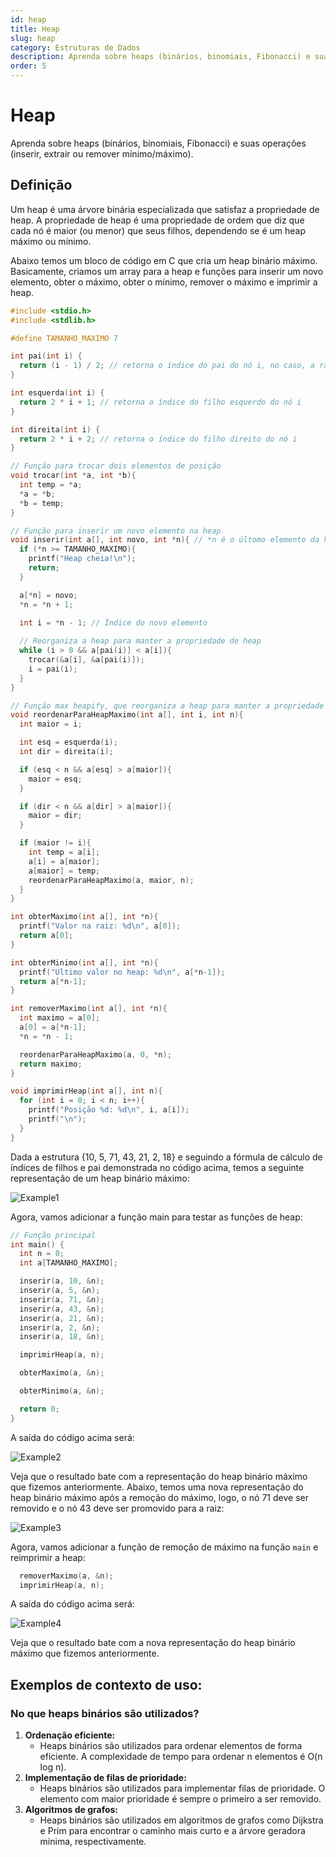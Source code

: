 ```yaml
---
id: heap
title: Heap
slug: heap
category: Estruturas de Dados
description: Aprenda sobre heaps (binários, binomiais, Fibonacci) e suas operações (inserir, extrair ou remover mínimo/máximo).
order: 5
---
```


# Heap

Aprenda sobre heaps (binários, binomiais, Fibonacci) e suas operações (inserir, extrair ou remover mínimo/máximo).

## Definição

Um heap é uma árvore binária especializada que satisfaz a propriedade de heap. A propriedade de heap é uma propriedade de ordem que diz que cada nó é maior (ou menor) que seus filhos, dependendo se é um heap máximo ou mínimo.

Abaixo temos um bloco de código em C que cria um heap binário máximo. Basicamente, criamos um array para a heap e funções para inserir um novo elemento, obter o máximo, obter o mínimo, remover o máximo e imprimir a heap.

```c
#include <stdio.h>
#include <stdlib.h>

#define TAMANHO_MAXIMO 7

int pai(int i) {
  return (i - 1) / 2; // retorna o índice do pai do nó i, no caso, a raiz
}

int esquerda(int i) {
  return 2 * i + 1; // retorna o índice do filho esquerdo do nó i
}

int direita(int i) {
  return 2 * i + 2; // retorna o índice do filho direito do nó i
}

// Função para trocar dois elementos de posição
void trocar(int *a, int *b){
  int temp = *a;
  *a = *b;
  *b = temp;
}

// Função para inserir um novo elemento na heap
void inserir(int a[], int novo, int *n){ // *n é o últomo elemento da heap, logo, é o tail
  if (*n >= TAMANHO_MAXIMO){
    printf("Heap cheia!\n");
    return;
  }

  a[*n] = novo;
  *n = *n + 1;

  int i = *n - 1; // Índice do novo elemento
  
  // Reorganiza a heap para manter a propriedade de heap
  while (i > 0 && a[pai(i)] < a[i]){
    trocar(&a[i], &a[pai(i)]);
    i = pai(i);
  }
}

// Função max heapify, que reorganiza a heap para manter a propriedade de heap
void reordenarParaHeapMaximo(int a[], int i, int n){
  int maior = i;

  int esq = esquerda(i);
  int dir = direita(i);

  if (esq < n && a[esq] > a[maior]){
    maior = esq;
  }

  if (dir < n && a[dir] > a[maior]){
    maior = dir;  
  }

  if (maior != i){
    int temp = a[i];
    a[i] = a[maior];
    a[maior] = temp;
    reordenarParaHeapMaximo(a, maior, n);
  }
}

int obterMaximo(int a[], int *n){
  printf("Valor na raiz: %d\n", a[0]);
  return a[0];
}

int obterMinimo(int a[], int *n){
  printf("Ultimo valor no heap: %d\n", a[*n-1]);
  return a[*n-1];
}

int removerMaximo(int a[], int *n){
  int maximo = a[0];
  a[0] = a[*n-1];
  *n = *n - 1;

  reordenarParaHeapMaximo(a, 0, *n);
  return maximo;
}

void imprimirHeap(int a[], int n){
  for (int i = 0; i < n; i++){
    printf("Posição %d: %d\n", i, a[i]);
    printf("\n");
  }
}
```

Dada a estrutura {10, 5, 71, 43, 21, 2, 18} e seguindo a fórmula de cálculo de índices de filhos e pai demonstrada no código acima, temos a seguinte representação de um heap binário máximo:

![Example1](https://github.com/VitorHugoAntunes/Data_Structure_Learning/blob/main/Assets/DS1_Heap_Exemplo1.png?raw=true)

Agora, vamos adicionar a função main para testar as funções de heap:

```c
// Função principal
int main() {
  int n = 0;
  int a[TAMANHO_MAXIMO];

  inserir(a, 10, &n);
  inserir(a, 5, &n);
  inserir(a, 71, &n);
  inserir(a, 43, &n);
  inserir(a, 21, &n);
  inserir(a, 2, &n);
  inserir(a, 18, &n);

  imprimirHeap(a, n);

  obterMaximo(a, &n);

  obterMinimo(a, &n);

  return 0;
}
```

A saída do código acima será:

![Example2](https://github.com/VitorHugoAntunes/Data_Structure_Learning/blob/main/Assets/DS1_Heap_Exemplo2.PNG?raw=true)

Veja que o resultado bate com a representação do heap binário máximo que fizemos anteriormente.
Abaixo, temos uma nova representação do heap binário máximo após a remoção do máximo, logo, o nó 71 deve ser removido e o nó 43 deve ser promovido para a raiz:

![Example3](https://github.com/VitorHugoAntunes/Data_Structure_Learning/blob/main/Assets/DS1_Heap_Exemplo3.PNG?raw=true)

Agora, vamos adicionar a função de remoção de máximo na função ```main``` e reimprimir a heap:

```c
  removerMaximo(a, &n);
  imprimirHeap(a, n);
```

A saída do código acima será:

![Example4](https://github.com/VitorHugoAntunes/Data_Structure_Learning/blob/main/Assets/DS1_Heap_Exemplo4.PNG?raw=true)

Veja que o resultado bate com a nova representação do heap binário máximo que fizemos anteriormente.

## Exemplos de contexto de uso:

### No que heaps binários são utilizados?

1. **Ordenação eficiente:** 
    - Heaps binários são utilizados para ordenar elementos de forma eficiente. A complexidade de tempo para ordenar n elementos é O(n log n).
2. **Implementação de filas de prioridade:**
    - Heaps binários são utilizados para implementar filas de prioridade. O elemento com maior prioridade é sempre o primeiro a ser removido.
3. **Algoritmos de grafos:**
    - Heaps binários são utilizados em algoritmos de grafos como Dijkstra e Prim para encontrar o caminho mais curto e a árvore geradora mínima, respectivamente.